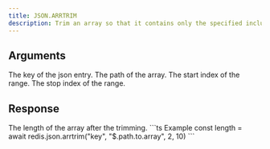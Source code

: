 ```yaml
---
title: JSON.ARRTRIM
description: Trim an array so that it contains only the specified inclusive range of elements.
---
```


## Arguments

<ParamField body="key" type="string" required>
    The key of the json entry.
</ParamField>
<ParamField body="path" type="string" default="$">
    The path of the array.
</ParamField>

<ParamField body="start" type="integer" required>
    The start index of the range.
</ParamField>
<ParamField body="stop" type="integer" required>
    The stop index of the range.
</ParamField>



## Response

<ResponseField type="integer" required>
  The length of the array after the trimming.
</ResponseField>

<RequestExample>
```ts Example
const length = await redis.json.arrtrim("key", "$.path.to.array", 2, 10)
```
</RequestExample>
